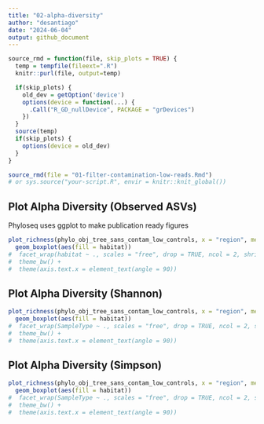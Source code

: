 ```yaml
---
title: "02-alpha-diversity"
author: "desantiago"
date: "2024-06-04"
output: github_document
---
```



```r
source_rmd = function(file, skip_plots = TRUE) {
  temp = tempfile(fileext=".R")
  knitr::purl(file, output=temp)

  if(skip_plots) {
    old_dev = getOption('device')
    options(device = function(...) {
      .Call("R_GD_nullDevice", PACKAGE = "grDevices")
    })
  }
  source(temp)
  if(skip_plots) {
    options(device = old_dev)
  }
}

source_rmd(file = "01-filter-contamination-low-reads.Rmd")
# or sys.source("your-script.R", envir = knitr::knit_global())
```

## Plot Alpha Diversity (Observed ASVs)
Phyloseq uses ggplot to make publication ready figures 

```r
plot_richness(phylo_obj_tree_sans_contam_low_controls, x = "region", measures = c("Observed")) +
  geom_boxplot(aes(fill = habitat)) 
#  facet_wrap(habitat ~ ., scales = "free", drop = TRUE, ncol = 2, shrink = T) +
#  theme_bw() +
#  theme(axis.text.x = element_text(angle = 90))
```

## Plot Alpha Diversity (Shannon)
```r
plot_richness(phylo_obj_tree_sans_contam_low_controls, x = "region", measures = c("Shannon")) +
  geom_boxplot(aes(fill = habitat)) 
#  facet_wrap(SampleType ~ ., scales = "free", drop = TRUE, ncol = 2, shrink = T) +
#  theme_bw() +
#  theme(axis.text.x = element_text(angle = 90))
```

## Plot Alpha Diversity (Simpson)
```r
plot_richness(phylo_obj_tree_sans_contam_low_controls, x = "region", measures = c("Simpson")) +
  geom_boxplot(aes(fill = habitat))
#  facet_wrap(SampleType ~ ., scales = "free", drop = TRUE, ncol = 2, shrink = T) +
#  theme_bw() +
#  theme(axis.text.x = element_text(angle = 90))
```

